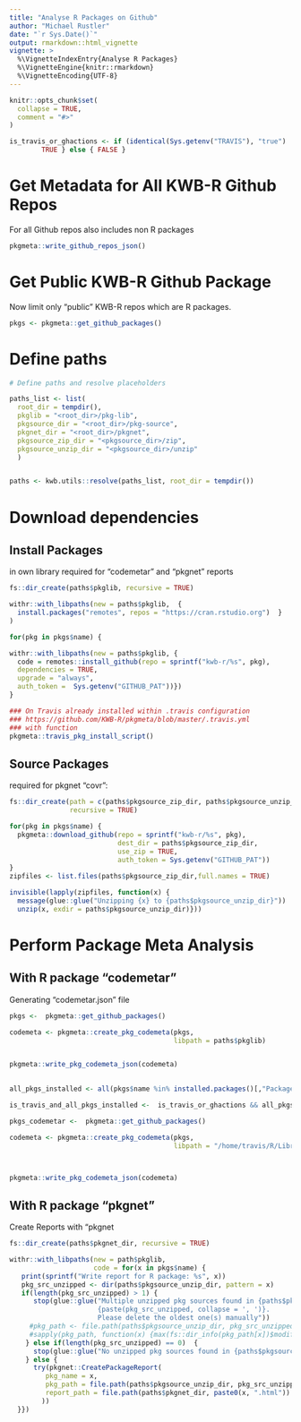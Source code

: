 ```yaml
---
title: "Analyse R Packages on Github"
author: "Michael Rustler"
date: "`r Sys.Date()`"
output: rmarkdown::html_vignette
vignette: >
  %\VignetteIndexEntry{Analyse R Packages}
  %\VignetteEngine{knitr::rmarkdown}
  %\VignetteEncoding{UTF-8}
---
```


```r
knitr::opts_chunk$set(
  collapse = TRUE,
  comment = "#>"
)

is_travis_or_ghactions <- if (identical(Sys.getenv("TRAVIS"), "true") | identical(Sys.getenv("CI"), "true")) {
        TRUE } else { FALSE }
```


# Get Metadata for All KWB-R Github Repos

For all Github repos also includes non R packages

```r

  
pkgmeta::write_github_repos_json()


```


# Get Public KWB-R Github Package 

Now limit only "public" KWB-R repos which are R packages.

```r


pkgs <- pkgmeta::get_github_packages()


``` 





# Define paths 

```r
# Define paths and resolve placeholders

paths_list <- list(
  root_dir = tempdir(),
  pkglib = "<root_dir>/pkg-lib",
  pkgsource_dir = "<root_dir>/pkg-source",
  pkgnet_dir = "<root_dir>/pkgnet",
  pkgsource_zip_dir = "<pkgsource_dir>/zip",
  pkgsource_unzip_dir = "<pkgsource_dir>/unzip"
  )


paths <- kwb.utils::resolve(paths_list, root_dir = tempdir())

```


# Download dependencies

## Install Packages

in own library required for "codemetar" and "pkgnet" reports

```r


fs::dir_create(paths$pkglib, recursive = TRUE)

withr::with_libpaths(new = paths$pkglib,  {
  install.packages("remotes", repos = "https://cran.rstudio.org")  }
)

for(pkg in pkgs$name) {

withr::with_libpaths(new = paths$pkglib, {
  code = remotes::install_github(repo = sprintf("kwb-r/%s", pkg),
  dependencies = TRUE,
  upgrade = "always",
  auth_token =  Sys.getenv("GITHUB_PAT"))})
}

```
```r
### On Travis already installed within .travis configuration
### https://github.com/KWB-R/pkgmeta/blob/master/.travis.yml
### with function 
pkgmeta::travis_pkg_install_script()
```





## Source Packages 

required for pkgnet "covr":

```r

fs::dir_create(path = c(paths$pkgsource_zip_dir, paths$pkgsource_unzip_dir), 
               recursive = TRUE)

for(pkg in pkgs$name) {
  pkgmeta::download_github(repo = sprintf("kwb-r/%s", pkg),
                           dest_dir = paths$pkgsource_zip_dir,
                           use_zip = TRUE,
                           auth_token = Sys.getenv("GITHUB_PAT"))
}
zipfiles <- list.files(paths$pkgsource_zip_dir,full.names = TRUE)

invisible(lapply(zipfiles, function(x) {
  message(glue::glue("Unzipping {x} to {paths$pkgsource_unzip_dir}"))
  unzip(x, exdir = paths$pkgsource_unzip_dir)}))

```



# Perform Package Meta Analysis

## With R package "codemetar"

Generating "codemetar.json" file

```r

pkgs <-  pkgmeta::get_github_packages()

codemeta <- pkgmeta::create_pkg_codemeta(pkgs, 
                                         libpath = paths$pkglib)


pkgmeta::write_pkg_codemeta_json(codemeta)
                                                     
```


```r

all_pkgs_installed <- all(pkgs$name %in% installed.packages()[,"Package"])

is_travis_and_all_pkgs_installed <-  is_travis_or_ghactions && all_pkgs_installed

```



```r


pkgs_codemetar <-  pkgmeta::get_github_packages()

codemeta <- pkgmeta::create_pkg_codemeta(pkgs, 
                                         libpath = "/home/travis/R/Library")



pkgmeta::write_pkg_codemeta_json(codemeta)

```


## With R package "pkgnet"

Create Reports with "pkgnet

```r
fs::dir_create(paths$pkgnet_dir, recursive = TRUE)

withr::with_libpaths(new = path$pkglib,
                     code = for(x in pkgs$name) {
   print(sprintf("Write report for R package: %s", x))
   pkg_src_unzipped <- dir(paths$pkgsource_unzip_dir, pattern = x)
   if(length(pkg_src_unzipped) > 1) {
      stop(glue::glue("Multiple unzipped pkg sources found in {paths$pkgsource_unzip_dir}:
                      {paste(pkg_src_unzipped, collapse = ', ')}.
                      Please delete the oldest one(s) manually"))
     #pkg_path <- file.path(paths$pkgsource_unzip_dir, pkg_src_unzipped),
     #sapply(pkg_path, function(x) {max(fs::dir_info(pkg_path[x])$modification_time)})
    } else if(length(pkg_src_unzipped) == 0)  {
      stop(glue::glue("No unzipped pkg sources found in {paths$pkgsource_unzip_dir}"))
    } else {
      try(pkgnet::CreatePackageReport(
         pkg_name = x,
         pkg_path = file.path(paths$pkgsource_unzip_dir, pkg_src_unzipped),
         report_path = file.path(paths$pkgnet_dir, paste0(x, ".html"))
        ))
  }})


```




